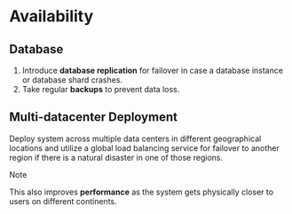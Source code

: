 # Availability

## Database

1. Introduce **database replication** for failover in case a database instance or database shard crashes.
2. Take regular **backups** to prevent data loss.


## Multi-datacenter Deployment

Deploy system across multiple data centers in different geographical locations and utilize a global load balancing service for failover to another region if there is a natural disaster in one of those regions.

> [!NOTE]
> This also improves **performance** as the system gets physically closer to users on different continents.